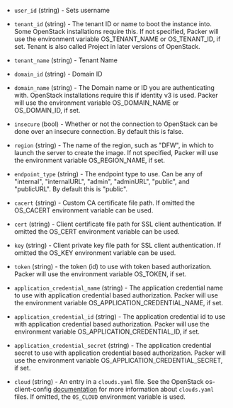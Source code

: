 <!-- Code generated from the comments of the AccessConfig struct in builder/openstack/access_config.go; DO NOT EDIT MANUALLY -->

- `user_id` (string) - Sets username

- `tenant_id` (string) - The tenant ID or name to boot the instance into. Some OpenStack
  installations require this. If not specified, Packer will use the
  environment variable OS_TENANT_NAME or OS_TENANT_ID, if set. Tenant is
  also called Project in later versions of OpenStack.

- `tenant_name` (string) - Tenant Name

- `domain_id` (string) - Domain ID

- `domain_name` (string) - The Domain name or ID you are authenticating with. OpenStack
  installations require this if identity v3 is used. Packer will use the
  environment variable OS_DOMAIN_NAME or OS_DOMAIN_ID, if set.

- `insecure` (bool) - Whether or not the connection to OpenStack can be done over an insecure
  connection. By default this is false.

- `region` (string) - The name of the region, such as "DFW", in which to launch the server to
  create the image. If not specified, Packer will use the environment
  variable OS_REGION_NAME, if set.

- `endpoint_type` (string) - The endpoint type to use. Can be any of "internal", "internalURL",
  "admin", "adminURL", "public", and "publicURL". By default this is
  "public".

- `cacert` (string) - Custom CA certificate file path. If omitted the OS_CACERT environment
  variable can be used.

- `cert` (string) - Client certificate file path for SSL client authentication. If omitted
  the OS_CERT environment variable can be used.

- `key` (string) - Client private key file path for SSL client authentication. If omitted
  the OS_KEY environment variable can be used.

- `token` (string) - the token (id) to use with token based authorization. Packer will use
  the environment variable OS_TOKEN, if set.

- `application_credential_name` (string) - The application credential name to use with application credential based
  authorization. Packer will use the environment variable
  OS_APPLICATION_CREDENTIAL_NAME, if set.

- `application_credential_id` (string) - The application credential id to use with application credential based
  authorization. Packer will use the environment variable
  OS_APPLICATION_CREDENTIAL_ID, if set.

- `application_credential_secret` (string) - The application credential secret to use with application credential
  based authorization. Packer will use the environment variable
  OS_APPLICATION_CREDENTIAL_SECRET, if set.

- `cloud` (string) - An entry in a `clouds.yaml` file. See the OpenStack os-client-config
  [documentation](https://docs.openstack.org/os-client-config/latest/user/configuration.html)
  for more information about `clouds.yaml` files. If omitted, the
  `OS_CLOUD` environment variable is used.
